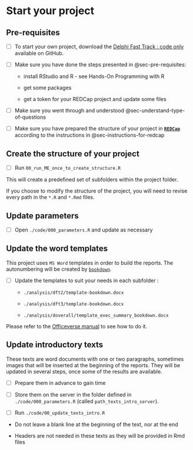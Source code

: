 # Start your project

## Pre-requisites

-   [ ] To start your own project, download the [Delphi Fast Track : code only](https://github.com/Unisante) available on GitHub.

-   [ ] Make sure you have done the steps presented in @sec-pre-requisites:

    -   install RStudio and R - see Hands-On Programming with R

    -   get some packages

    -   get a token for your REDCap project and update some files

-   [ ] Make sure you went through and understood @sec-understand-type-of-questions

-   [ ] Make sure you have prepared the structure of your project in [**`REDCap`**](https://projectredcap.org/) according to the instructions in @sec-instructions-for-redcap

## Create the structure of your project {#sec-create-structure-project}

-   [ ] Run `00_run_ME_once_to_create_structure.R`

This will create a predefined set of subfolders within the project folder.

::: callout-warning
If you choose to modify the structure of the project, you will need to revise every path in the `*.R` and `*.Rmd` files.
:::

## Update parameters {#sec-update-parameters}

-   [ ] Open `./code/000_parameters.R` and update as necessary

## Update the word templates {#sec-update-word-templates}

This project uses `MS Word` templates in order to build the reports. The autonumbering will be created by [`bookdown`](https://pkgs.rstudio.com/bookdown/).

-   [ ] Update the templates to suit your needs in each subfolder :

    -   `./analysis/dft2/template-bookdown.docx`

    -   `./analysis/dft3/template-bookdown.docx`

    -   `./analysis/doverall/template_exec_summary_bookdown.docx`

Please refer to the [Officeverse manual](https://ardata-fr.github.io/officeverse/) to see how to do it.

## Update introductory texts {#sec-update-texts-introduction}

These texts are word documents with one or two paragraphs, sometimes images that will be inserted at the beginning of the reports. They will be updated in several steps, once some of the results are available.

-   [ ] Prepare them in advance to gain time

-   [ ] Store them on the server in the folder defined in `./code/000_parameters.R` (called `path_texts_intro_server`).

-   [ ] Run `./code/00_update_texts_intro.R`

::: {.callout-caution appearance="simple"}
-   Do not leave a blank line at the beginning of the text, nor at the end

-   Headers are not needed in these texts as they will be provided in Rmd files
:::
